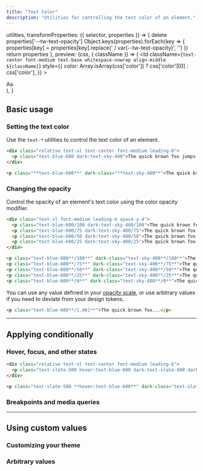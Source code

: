 ```yaml
---
title: "Text Color"
description: "Utilities for controlling the text color of an element."
---
```



  utilities,
  transformProperties: ({ selector, properties }) => {
    delete properties['--tw-text-opacity']
    Object.keys(properties).forEach(key => {
      properties[key] = properties[key].replace(' / var(--tw-text-opacity)', '')
    })
    return properties
  },
  preview: (css, { className }) => (
    <td
      className={`text-center font-medium text-base whitespace-nowrap align-middle ${className}`}
      style={{
        color: Array.isArray(css['color']) ? css['color'][0] : css['color'],
      }}
    >
      <div className="w-16 mx-auto">Aa</div>
    </td>
  ),
}

## Basic usage

### Setting the text color

Use the `text-*` utilities to control the text color of an element.

```html {{ example: true }}
<div class="relative text-xl text-center font-medium leading-6">
  <p class="text-blue-600 dark:text-sky-400">The quick brown fox jumps over the lazy dog.</p>
</div>
```

```html
<p class="**text-blue-600**" dark-class="**text-sky-400**">The quick brown fox...</p>
```

### Changing the opacity

Control the opacity of an element's text color using the color opacity modifier.

```html {{ example: true }}
<div class="text-xl font-medium leading-6 space-y-4">
  <p class="text-blue-600/100 dark:text-sky-400/100">The quick brown fox jumps over the lazy dog.</p>
  <p class="text-blue-600/75 dark:text-sky-400/75">The quick brown fox jumps over the lazy dog.</p>
  <p class="text-blue-600/50 dark:text-sky-400/50">The quick brown fox jumps over the lazy dog.</p>
  <p class="text-blue-600/25 dark:text-sky-400/25">The quick brown fox jumps over the lazy dog.</p>
</div>
```

```html
<p class="text-blue-600**/100**" dark-class="text-sky-400**/100**">The quick brown fox...</p>
<p class="text-blue-600**/75**" dark-class="text-sky-400**/75**">The quick brown fox...</p>
<p class="text-blue-600**/50**" dark-class="text-sky-400**/50**">The quick brown fox...</p>
<p class="text-blue-600**/25**" dark-class="text-sky-400**/25**">The quick brown fox...</p>
<p class="text-blue-600**/0**" dark-class="text-sky-400**/0**">The quick brown fox...</p>
```

You can use any value defined in your [opacity scale](/docs/opacity), or use arbitrary values if you need to deviate from your design tokens.

```html
<p class="text-blue-600**/[.06]**">The quick brown fox...</p>
```

---

## <Heading ignore>Applying conditionally</Heading>

### <Heading ignore>Hover, focus, and other states</Heading>

<HoverFocusAndOtherStates featuredClass="text-blue-600">

```html {{ example: { hint: 'Try hovering over the text to see the expected behaviour' } }}
<div class="relative text-xl text-center font-medium leading-6">
  <p class="text-slate-500 hover:text-blue-600 dark:text-slate-400 dark:hover:text-sky-400">The quick brown fox jumps over the lazy dog.</p>
</div>
```

```html
<p class="text-slate-500 **hover:text-blue-600**" dark-class="text-slate-400 **hover:text-sky-400**">The quick brown fox...</p>
```

</HoverFocusAndOtherStates>

### <Heading ignore>Breakpoints and media queries</Heading>

<BreakpointsAndMediaQueries defaultClass="text-blue-600" featuredClass="text-green-600" element="p" />

---

## Using custom values

### Customizing your theme

<CustomizePluginColors name="text" configKey="textColor" />

### Arbitrary values

<ArbitraryValues property="color" featuredClass="text-[#50d71e]" element="p" />

